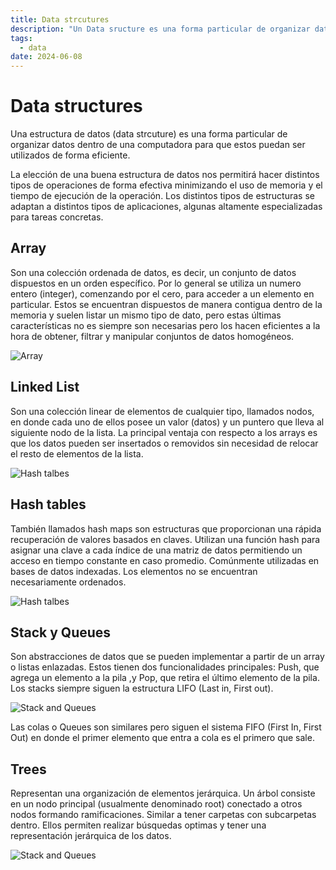 ---
title: Data strcutures
description: "Un Data sructure es una forma particular de organizar datos dentro de una computadora para que estos puedan ser utilizados de forma eficiente."
tags:
  - data
date: 2024-06-08
---


# Data structures

Una estructura de datos (data strcuture) es una forma particular de organizar datos dentro de una computadora para que estos puedan ser utilizados de forma eficiente.

La elección de una buena estructura de datos nos permitirá hacer distintos tipos de operaciones de forma efectiva minimizando el uso de memoria y el tiempo de ejecución de la operación. Los distintos tipos de estructuras se adaptan a distintos tipos de aplicaciones, algunas altamente especializadas para tareas concretas.

## Array

Son una colección ordenada de datos, es decir, un conjunto de datos dispuestos en un orden específico. Por lo general se utiliza un numero entero (integer), comenzando por el cero, para acceder a un elemento en particular. Estos se encuentran dispuestos de manera contigua dentro de la memoria y suelen listar un mismo tipo de dato, pero estas últimas características no es siempre son necesarias pero los hacen eficientes a la hora de obtener, filtrar y manipular conjuntos de datos homogéneos.

<Image
  src="https://lh3.googleusercontent.com/d/13DNEIyg1oj1EFhkm741DxCUsetcxoQTi"
  alt="Array"
  size="75"
  class="dark-invert"
/>

## Linked List

Son una colección linear de elementos de cualquier tipo, llamados nodos, en donde cada uno de ellos posee un valor (datos) y un puntero que lleva al siguiente nodo de la lista. La principal ventaja con respecto a los arrays es que los datos pueden ser insertados o removidos sin necesidad de relocar el resto de elementos de la lista.

<Image
  src="https://lh3.googleusercontent.com/d/1knRaxpdp-Es-V16iO_niAlv4WHYewc5V"
  alt="Hash talbes"
  size="100"
  class="dark-invert"
/>

## Hash tables

También llamados hash maps son estructuras que proporcionan una rápida recuperación de valores basados en claves. Utilizan una función hash para asignar una clave a cada índice de una matriz de datos permitiendo un acceso en tiempo constante en caso promedio. Comúnmente utilizadas en bases de datos indexadas. Los elementos no se encuentran necesariamente ordenados.

<Image
  src="https://lh3.googleusercontent.com/d/1uKIMDB2KA0qbBYnQTsU_mLX8QRqVUMmw"
  alt="Hash talbes"
  size="75"
  class="dark-invert"
/>

## Stack y Queues

Son abstracciones de datos que se pueden implementar a partir de un array o listas enlazadas. Estos tienen dos funcionalidades principales: Push, que agrega un elemento a la pila ,y Pop, que retira el último elemento de la pila. Los stacks siempre siguen la estructura LIFO (Last in, First out).

<Image
  src="https://lh3.googleusercontent.com/d/1x-4-VVBig3W402BeY8rb3eAEb_R18hM-"
  alt="Stack and Queues"
  size="50"
  class="dark-invert"
/>

Las colas o Queues son similares pero siguen el sistema FIFO (First In, First Out) en donde el primer elemento que entra a cola es el primero que sale.

## Trees

Representan una organización de elementos jerárquica. Un árbol consiste en un nodo principal (usualmente denominado root) conectado a otros nodos formando ramificaciones. Similar a tener carpetas con subcarpetas dentro. Ellos permiten realizar búsquedas optimas y tener una representación jerárquica de los datos.

<Image
  src="https://lh3.googleusercontent.com/d/1s5KvDawYI1YAi83IT-sBLkJLc60ZZUp8"
  alt="Stack and Queues"
  size="75"
  class="dark-invert"
/>
